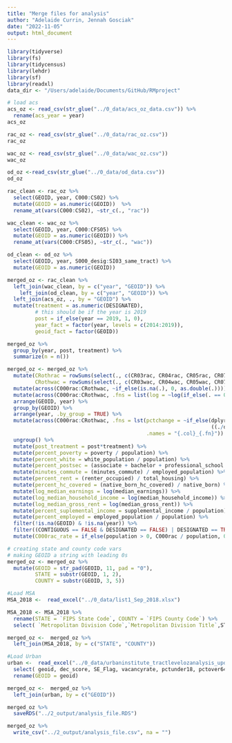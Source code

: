 ```yaml
---
title: "Merge files for analysis"
author: "Adelaide Currin, Jennah Gosciak"
date: "2022-11-05"
output: html_document
---
```


```r
library(tidyverse)
library(fs)
library(tidycensus)
library(lehdr)
library(sf)
library(readxl)
data_dir <- "/Users/adelaide/Documents/GitHub/RMproject"
```

```r
# load acs
acs_oz <- read_csv(str_glue("../0_data/acs_oz_data.csv")) %>% 
  rename(acs_year = year)
acs_oz
```
```r
rac_oz <- read_csv(str_glue("../0_data/rac_oz.csv"))
rac_oz

wac_oz <- read_csv(str_glue("../0_data/wac_oz.csv"))
wac_oz

od_oz <-read_csv(str_glue("../0_data/od_data.csv"))
od_oz
```
```r
rac_clean <- rac_oz %>% 
  select(GEOID, year, C000:CS02) %>% 
  mutate(GEOID = as.numeric(GEOID))  %>% 
  rename_at(vars(C000:CS02), ~str_c(., "rac"))

wac_clean <- wac_oz %>% 
  select(GEOID, year, C000:CFS05) %>% 
  mutate(GEOID = as.numeric(GEOID)) %>% 
  rename_at(vars(C000:CFS05), ~str_c(., "wac"))

od_clean <- od_oz %>% 
  select(GEOID, year, S000_desig:SI03_same_tract) %>% 
  mutate(GEOID = as.numeric(GEOID))
```


```r
merged_oz <- rac_clean %>% 
  left_join(wac_clean, by = c("year", "GEOID")) %>% 
    left_join(od_clean, by = c("year", "GEOID")) %>% 
  left_join(acs_oz, ., by = "GEOID") %>% 
  mutate(treatment = as.numeric(DESIGNATED),
         # this should be if the year is 2019
         post = if_else(year == 2019, 1, 0),
         year_fact = factor(year, levels = c(2014:2019)),
         geoid_fact = factor(GEOID))

merged_oz %>% 
  group_by(year, post, treatment) %>% 
  summarize(n = n())
```
```r
merged_oz <- merged_oz %>% 
  mutate(CRothrac = rowSums(select(., c(CR03rac, CR04rac, CR05rac, CR07rac)), na.rm = T),
         CRothwac = rowSums(select(., c(CR03wac, CR04wac, CR05wac, CR07wac)), na.rm = T)) %>% 
  mutate(across(C000rac:CRothwac, ~if_else(is.na(.), 0, as.double(.)))) %>% 
  mutate(across(C000rac:CRothwac, .fns = list(log = ~log(if_else(. == 0, 1, as.double(.)))), .names = "{.col}_{.fn}"))  %>% 
  arrange(GEOID, year) %>% 
  group_by(GEOID) %>% 
  arrange(year, .by_group = TRUE) %>% 
  mutate(across(C000rac:CRothwac, .fns = lst(pctchange = ~if_else(dplyr::lag(.) > 0,
                                                                  ((./dplyr::lag(.) - 1) * 100), 0)),
                                             .names = "{.col}_{.fn}")) %>%
  ungroup() %>% 
  mutate(post_treatment = post*treatment) %>% 
  mutate(percent_poverty = poverty / population) %>% 
  mutate(percent_white = white_population / population) %>% 
  mutate(percent_postsec = (associate + bachelor + professional_school + doctoral) / population) %>% 
  mutate(minutes_commute = (minutes_commute) / employed_population) %>% 
  mutate(percent_rent = (renter_occupied) / total_housing) %>% 
  mutate(percent_hc_covered = (native_born_hc_covered) / native_born) %>% 
  mutate(log_median_earnings = log(median_earnings)) %>% 
  mutate(log_median_household_income = log(median_household_income)) %>% 
  mutate(log_median_gross_rent = log(median_gross_rent)) %>% 
  mutate(percent_suplemental_income = supplemental_income / population) %>% 
  mutate(percent_employed = employed_population / population) %>% 
  filter(!is.na(GEOID) & !is.na(year)) %>% 
  filter((CONTIGUOUS == FALSE & DESIGNATED == FALSE) | DESIGNATED == TRUE) %>%
  mutate(C000rac_rate = if_else(population > 0, C000rac / population, 0))

# creating state and county code vars
# making GEOID a string with leading 0s
merged_oz <- merged_oz %>% 
  mutate(GEOID = str_pad(GEOID, 11, pad = "0"),
         STATE = substr(GEOID, 1, 2),
         COUNTY = substr(GEOID, 3, 5))
```

```r
#Load MSA
MSA_2018 <-  read_excel("../0_data/list1_Sep_2018.xlsx")

MSA_2018 <- MSA_2018 %>% 
  rename(STATE = `FIPS State Code`, COUNTY = `FIPS County Code`) %>% 
  select( `Metropolitan Division Code`,`Metropolitan Division Title`,STATE, COUNTY, `Our CBSA`)

merged_oz <-  merged_oz %>% 
  left_join(MSA_2018, by = c("STATE", "COUNTY"))
```

```r
#Load Urban
urban <-  read_excel("../0_data/urbaninstitute_tractlevelozanalysis_update01142021.xlsx") %>% 
  select( geoid, dec_score, SE_Flag, vacancyrate, pctunder18, pctover64) %>% 
  rename(GEOID = geoid)

merged_oz <-  merged_oz %>% 
  left_join(urban, by = c("GEOID"))
```

```r
merged_oz %>% 
  saveRDS("../2_output/analysis_file.RDS")

merged_oz %>% 
  write_csv("../2_output/analysis_file.csv", na = "")
```



